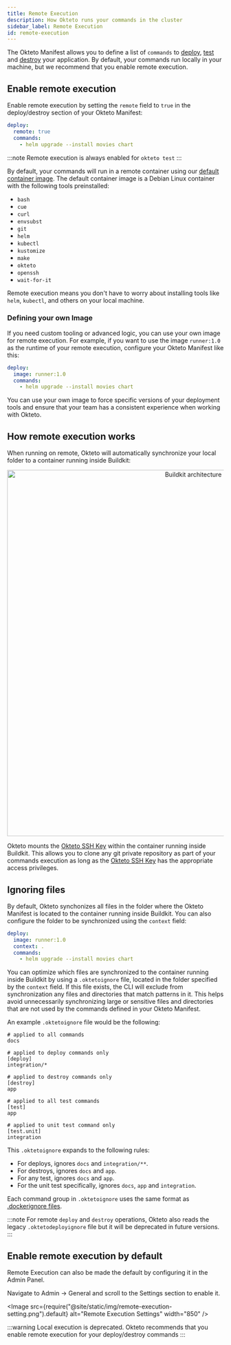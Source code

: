 ```yaml
---
title: Remote Execution
description: How Okteto runs your commands in the cluster
sidebar_label: Remote Execution
id: remote-execution
---
```



The Okteto Manifest allows you to define a list of `commands` to [deploy](core/okteto-manifest.mdx#deploy), [test](core/okteto-manifest.mdx#test) and [destroy](core/okteto-manifest.mdx#deploy) your application.
By default, your commands run locally in your machine, but we recommend that you enable remote execution.

## Enable remote execution

Enable remote execution by setting the `remote` field to `true` in the deploy/destroy section of your Okteto Manifest:

```yaml title="okteto.yaml"
deploy:
  remote: true
  commands:
    - helm upgrade --install movies chart
```

:::note
Remote execution is always enabled for `okteto test`
:::

By default, your commands will run in a remote container using our [default container image](https://github.com/okteto/pipeline-runner).
The default container image is a Debian Linux container with the following tools preinstalled:

- `bash`
- `cue`
- `curl`
- `envsubst`
- `git`
- `helm`
- `kubectl`
- `kustomize`
- `make`
- `okteto`
- `openssh`
- `wait-for-it`


Remote execution means you don't have to worry about installing tools like `helm`, `kubectl`, and others on your local machine.

### Defining your own Image

If you need custom tooling or advanced logic, you can use your own image for remote execution.
For example, if you want to use the image `runner:1.0` as the runtime of your remote execution, configure your Okteto Manifest like this:


```yaml title="okteto.yaml"
deploy:
  image: runner:1.0
  commands:
    - helm upgrade --install movies chart
```

You can use your own image to force specific versions of your deployment tools and ensure that your team has a consistent experience when working with Okteto.

## How remote execution works

When running on remote, Okteto will automatically synchronize your local folder to a container running inside Buildkit:

<p align="center">
  <Image
    src={require("@site/static/img/remote-execution.png").default}
    alt="Buildkit architecture"
    width="850"
  />
</p>

Okteto mounts the [Okteto SSH Key](admin/private-repositories/ssh-key.mdx) within the container running inside Buildkit.
This allows you to clone any git private repository as part of your commands execution as long as the [Okteto SSH Key](admin/private-repositories/ssh-key.mdx) has the appropriate access privileges.

## Ignoring files

By default, Okteto synchonizes all files in the folder where the Okteto Manifest is located to the container running inside Buildkit.
You can also configure the folder to be synchronized using the `context` field:

```yaml title="okteto.yaml"
deploy:
  image: runner:1.0
  context: .
  commands:
    - helm upgrade --install movies chart
```

You can optimize which files are synchronized to the container running inside Buildkit by using a `.oktetoignore` file, located in the folder specified by the `context` field. If this file exists, the CLI will exclude from synchronization any files and directories that match patterns in it.
This helps avoid unnecessarily synchronizing large or sensitive files and directories that are not used by the commands defined in your Okteto Manifest.

An example `.oktetoignore` file would be the following:

```
# applied to all commands
docs

# applied to deploy commands only
[deploy]
integration/*

# applied to destroy commands only
[destroy]
app

# applied to all test commands
[test]
app

# applied to unit test command only
[test.unit]
integration
```

This `.oktetoignore` expands to the following rules:

- For deploys, ignores `docs` and `integration/**`.
- For destroys, ignores `docs` and `app`. 
- For any test, ignores `docs` and `app`. 
- For the unit test specifically, ignores `docs`, `app` and `integration`.

Each command group in `.oktetoignore` uses the same format as [.dockerignore files](https://docs.docker.com/engine/reference/builder/#dockerignore-file).

:::note
For remote `deploy` and `destroy` operations, Okteto also reads the legacy `.oktetodeployignore` file but it will be deprecated in future versions.
:::

## Enable remote execution by default

Remote Execution can also be made the default by configuring it in the Admin Panel.

Navigate to Admin -> General and scroll to the Settings section to enable it.

  <Image
    src={require("@site/static/img/remote-execution-setting.png").default}
    alt="Remote Execution Settings"
    width="850"
  />

:::warning
Local execution is deprecated. Okteto recommends that you enable remote execution for your deploy/destroy commands
:::
